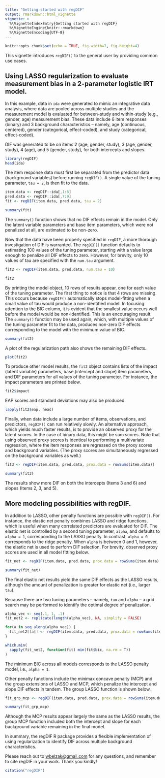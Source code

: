 ```yaml
---
title: "Getting started with regDIF"
output: rmarkdown::html_vignette
vignette: >
  %\VignetteIndexEntry{Getting started with regDIF}
  %\VignetteEngine{knitr::rmarkdown}
  %\VignetteEncoding{UTF-8}
---
```


```r
knitr::opts_chunk$set(echo = TRUE, fig.width=7, fig.height=4)
```

This vignette introduces `regDIF()` to the general user by providing common use cases.

## Using LASSO regularization to evaluate measurement bias in a 2-parameter logistic IRT model.

In this example, data in `ida` were generated to mimic an integrative data analysis, where
data are pooled across multiple studies and the measurement model is evaluated for between-study and
within-study (e.g., gender, age) measurement bias. These data include 6 item responses (binary)
and 3 background characteristics -- namely, age (continuous, centered), gender (categorical, 
effect-coded), and study (categorical, effect-coded).

DIF was generated to be on items 2 (age, gender, study), 3 (age, gender, study), 4 (age), and 5
(gender, study), for both intercepts and slopes.

```r
library(regDIF)
head(ida)
```
The item response data must first be separated from the predictor data (background variables) before
running `regDIF()`. A single value of the tuning parameter, `tau = 2`, is then fit to the data.

```r
item.data <- regDIF::ida[,1:6]
pred.data <- regDIF::ida[,7:9]
fit <- regDIF(item.data, pred.data, tau = 2)
```
```r
summary(fit)
```
The `summary()` function shows that no DIF effects remain in the model. Only the latent variable
parameters and base item parameters, which were not penalized at all, are estimated to be non-zero.

Now that the data have been properly specified in `regDIF`, a more thorough investigation of DIF is
warranted. The `regDIF()` function defaults to estimating 100 values of the tuning parameter,
starting with a value large enough to penalize all DIF effects to zero. However, for brevity, only
10 values of tau are specified with the `num.tau` argument.

```r
fit2 <- regDIF(item.data, pred.data, num.tau = 10)
```
```r
fit2
```

By printing the model object, 10 rows of results appear, one for each value of the tuning parameter.
The first thing to notice is that 4 rows are missing. This occurs because `regDIF()` automatically 
stops model-fitting when a small value of tau would produce a non-identified model. In focusing
attention to the BIC column, it is evident that the smallest value occurs well before the model
would be non-identified. This is an encouraging result. The `summary()` function may be used again,
which, with multiple values of the tuning parameter fit to the data, produces non-zero DIF effects 
corresponding to the model with the minimum value of BIC.

```r
summary(fit2)
```

A plot of the regularization path also shows the remaining DIF effects.

```r
plot(fit2)
```

To produce other model results, the `fit2` object contains lists of the impact (latent variable)
parameters, base (intercept and slope) item parameters, and DIF parameters for all values of the
tuning parameter. For instance, the impact parameters are printed below.

```r
fit2$impact
```

EAP scores and standard deviations may also be produced.

```r
lapply(fit2$eap, head)
```

Finally, when data include a large number of items, observations, and predictors, `regDIF()` can
run relatively slowly. An alternative approach, which yields much faster results, is to provide an 
observed proxy for the latent scores. In the case of binary data, this might be sum scores. Note
that using observed proxy scores is identical to performing a multivariate regression, where the
item responses are regressed on the proxy scores and background variables. (The proxy
scores are simultaneously regressed on the background variables as well.)

```r
fit3 <- regDIF(item.data, pred.data, prox.data = rowSums(item.data))
```
```r
summary(fit3)
```

The results show more DIF on both the intercepts (Items 3 and 6) and slopes (Items 2, 3, and 5).

## More modeling possibilities with regDIF.

In addition to LASSO, other penalty functions are possible with `regDIF()`. For instance, the
elastic net penalty combines LASSO and ridge functions, which is useful when many correlated
predictors are evaluated for DIF. The elastic net is controlled by a second tuning parameter, 
`alpha`, and defaults to `alpha = 1`, corresponding to the LASSO penalty. In contrast, `alpha = 0`
corresponds to the ridge penalty. When `alpha` is between 0 and 1, however, the elastic net is 
used to perform DIF selection. For brevity, observed proxy scores are used in all model fitting
below.

```r
fit_net <- regDIF(item.data, pred.data, prox.data = rowSums(item.data), alpha = .5)
```
```r
summary(fit_net)
```

The final elastic net results yield the same DIF effects as the LASSO results, although the amount
of penalization is greater for elastic net (i.e., larger `tau`).

Because there are two tuning parameters -- namely, `tau` and `alpha` -- a grid search may be
performed to identify the optimal degree of penalization.

```r
alpha_vec <- seq(.1, 1, .1)
fit_net2 <- replicate(length(alpha_vec), NA, simplify = FALSE)

for(a in seq_along(alpha_vec)) {
  fit_net2[[a]] <- regDIF(item.data, pred.data, prox.data = rowSums(item.data), alpha = alpha_vec[a])
}
```
```r
which.min(
  sapply(fit_net2, function(fit) min(fit$bic, na.rm = T))
)
```

The minimum BIC across all models corresponds to the LASSO penalty model, i.e., `alpha = 1`.

Other penalty functions include the minimax concave penalty (MCP) and the group extensions of LASSO
and MCP, which penalize the intercept and slope DIF effects in tandem. The group LASSO function is 
shown below.

```r
fit_grp_mcp <- regDIF(item.data, pred.data, prox.data = rowSums(item.data), pen.type = "grp.mcp")
```
```r
summary(fit_grp_mcp)
```

Although the MCP results appear largely the same as the LASSO results, the group MCP function
included both the intercept and slope for each background variable remaining in the final model.

In summary, the regDIF R package provides a flexible implementation of using
regularization to identify DIF across multiple background characteristics.

Please reach out to [wbelzak@gmail.com](mailto:wbelzak@gmail.com) for any questions,
and remember to cite regDIF in your work. Thank you kindly!

```r
citation("regDIF")
```
